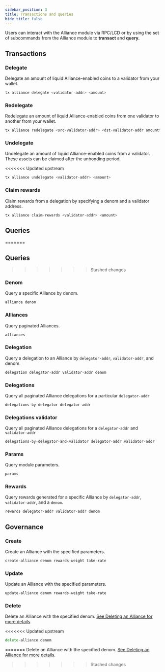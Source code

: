 ```yaml
---
sidebar_position: 3
title: Transactions and queries
hide_title: false
---
```


Users can interact with the Alliance module via RPC/LCD or by using the set of subcommands from the Alliance module to **transact** and **query.**

## Transactions

### Delegate

Delegate an amount of liquid Alliance-enabled coins to a validator from your wallet.

```go Tx
tx alliance delegate <validator-addr> <amount>
```

### Redelegate

Redelegate an amount of liquid Alliance-enabled coins from one validator to another from your wallet.

```go Tx
tx alliance redelegate <src-validator-addr> <dst-validator-addr amount>
```

### Undelegate

Undelegate an amount of liquid Alliance-enabled coins from a validator. These assets can be claimed after the unbonding period.

<<<<<<< Updated upstream

```go Tx
tx alliance undelegate <validator-addr> <amount>
```

### Claim rewards

Claim rewards from a delegation by specifying a denom and a validator address.

```go Tx
tx alliance claim-rewards <validator-addr> <amount>
```

## Queries

=======

## Queries

> > > > > > > Stashed changes

### Denom

Query a specific Alliance by denom.

```go Query
alliance denom
```

### Alliances

Query paginated Alliances.

```go Query
alliances
```

### Delegation

Query a delegation to an Alliance by `delegator-addr`, `validator-addr`, and denom.

```go Query
delegation delegator-addr validator-addr denom
```

### Delegations

Query all paginated Alliance delegations for a particular `delegator-addr`

```go Query
delegations-by-delegator delegator-addr
```

### Delegations validator

Query all paginated Alliance delegations for a `delegator-addr` and `validator-addr`

```go Query
delegations-by-delegator-and-validator delegator-addr validator-addr
```

### Params

Query module parameters.

```go Query
params
```

### Rewards

Query rewards generated for a specific Alliance by `delegator-addr`, `validator-addr`, and a `denom`.

```go Query
rewards delegator-addr validator-addr denom
```

## Governance

### Create

Create an Alliance with the specified parameters.

```go Governance
create-alliance denom rewards-weight take-rate
```

### Update

Update an Alliance with the specified parameters.

```go Governance
update-alliance denom rewards-weight take-rate
```

### Delete

Delete an Alliance with the specified denom. [See Deleting an Alliance for more details](../guides/create.mdx#delete-an-alliance).

<<<<<<< Updated upstream

```go Governance
delete-alliance denom
```

=======
Delete an Alliance with the specified denom. [See Deleting an Alliance for more details](../guides/create.mdx#delete-an-alliance).

> > > > > > > Stashed changes
